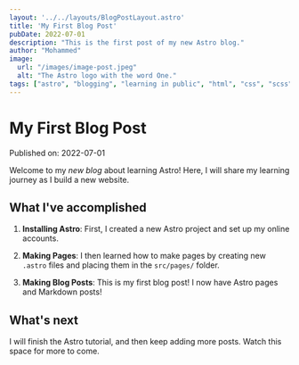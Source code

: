 ```yaml
---
layout: '../../layouts/BlogPostLayout.astro'
title: 'My First Blog Post'
pubDate: 2022-07-01
description: "This is the first post of my new Astro blog."
author: "Mohammed"
image:
  url: "/images/image-post.jpeg"
  alt: "The Astro logo with the word One."
tags: ["astro", "blogging", "learning in public", "html", "css", "scss"]
---
```


# My First Blog Post

Published on: 2022-07-01

Welcome to my _new blog_ about learning Astro! Here, I will share my learning journey as I build a new website.

## What I've accomplished

1. **Installing Astro**: First, I created a new Astro project and set up my online accounts.

2. **Making Pages**: I then learned how to make pages by creating new `.astro` files and placing them in the `src/pages/` folder.

3. **Making Blog Posts**: This is my first blog post! I now have Astro pages and Markdown posts!

## What's next

I will finish the Astro tutorial, and then keep adding more posts. Watch this space for more to come.
